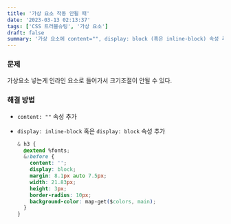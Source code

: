 ```yaml
---
title: '가상 요소 작동 안될 때'
date: '2023-03-13 02:13:37'
tags: ['CSS 트러블슈팅', '가상 요소']
draft: false
summary: '가상 요소에 content="", display: block (혹은 inline-block) 속성 추가'
---
```


### 문제

가상요소 넣는게 인라인 요소로 들어가서 크기조절이 안될 수 있다.

### 해결 방법

- `content: ""` 속성 추가
- `display: inline-block` 혹은 `display: block` 속성 추가

  ```css
  & h3 {
    @extend %fonts;
    &:before {
      content: '';
      display: block;
      margin: 8.1px auto 7.5px;
      width: 21.83px;
      height: 3px;
      border-radius: 10px;
      background-color: map-get($colors, main);
    }
  }
  ```
